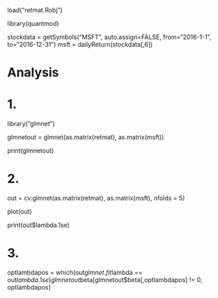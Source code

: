 load("retmat.Robj")

library(quantmod)

stockdata = getSymbols("MSFT", auto.assign=FALSE, from="2016-1-1", to="2016-12-31")
msft = dailyReturn(stockdata[,6])

# Analysis

# 1. 
library("glmnet")

glmnetout = glmnet(as.matrix(retmat), as.matrix(msft))

print(glmnetout)

# 2. 
out = cv.glmnet(as.matrix(retmat), as.matrix(msft), nfolds = 5)

plot(out)

print(out$lambda.1se)

# 3. 
optlambdapos = which(out$glmnet.fit$lambda == out$lambda.1se)
glmnetout$beta[glmnetout$beta[,optlambdapos] != 0, optlambdapos]